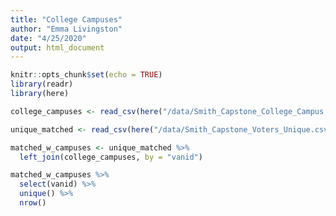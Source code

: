 ```yaml
---
title: "College Campuses"
author: "Emma Livingston"
date: "4/25/2020"
output: html_document
---
```


```r
knitr::opts_chunk$set(echo = TRUE)
library(readr)
library(here)
```

```r
college_campuses <- read_csv(here("/data/Smith_Capstone_College_Campus.csv"))

unique_matched <- read_csv(here("/data/Smith_Capstone_Voters_Unique.csv"))
```

```r
matched_w_campuses <- unique_matched %>%
  left_join(college_campuses, by = "vanid")

matched_w_campuses %>% 
  select(vanid) %>%
  unique() %>%
  nrow()
```
